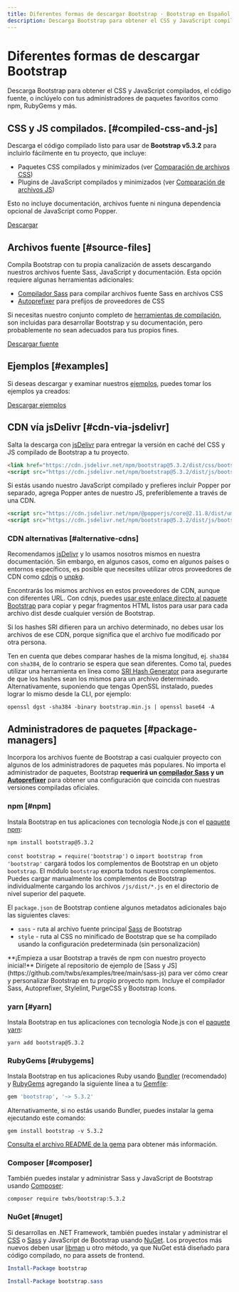 ```yaml
---
title: Diferentes formas de descargar Bootstrap · Bootstrap en Español v5.3
description: Descarga Bootstrap para obtener el CSS y JavaScript compilados, el código fuente, o inclúyelo con tus administradores de paquetes favoritos como npm, RubyGems y más.
---
```


# Diferentes formas de descargar Bootstrap

Descarga Bootstrap para obtener el CSS y JavaScript compilados, el código fuente, o inclúyelo con tus administradores de paquetes favoritos como npm, RubyGems y más.

<MainBanner />

## CSS y JS compilados. [#compiled-css-and-js]

Descarga el código compilado listo para usar de **Bootstrap v5.3.2** para incluirlo fácilmente en tu proyecto, que incluye:

- Paquetes CSS compilados y minimizados (ver [Comparación de archivos CSS](/bootstrap/5.3/getting-started/contents/#css-files))
- Plugins de JavaScript compilados y minimizados (ver [Comparación de archivos JS](/bootstrap/5.3/getting-started/contents/#js-files))

Esto no incluye documentación, archivos fuente ni ninguna dependencia opcional de JavaScript como Popper.

[Descargar](https://github.com/twbs/bootstrap/releases/download/v5.3.2/bootstrap-5.3.2-dist.zip)

## Archivos fuente [#source-files]

Compila Bootstrap con tu propia canalización de assets descargando nuestros archivos fuente Sass, JavaScript y documentación. Esta opción requiere algunas herramientas adicionales:

- [Compilador Sass](/bootstrap/5.3/getting-started/contribute/#sass) para compilar archivos fuente Sass en archivos CSS
- [Autoprefixer](https://github.com/postcss/autoprefixer) para prefijos de proveedores de CSS

Si necesitas nuestro conjunto completo de [herramientas de compilación](/bootstrap/5.3/getting-started/contribute/#tooling-setup), son incluidas para desarrollar Bootstrap y su documentación, pero probablemente no sean adecuados para tus propios fines.

[Descargar fuente](https://github.com/twbs/bootstrap/archive/v5.3.2.zip)

## Ejemplos [#examples]

Si deseas descargar y examinar nuestros [ejemplos](https://getbootstrap.com/docs/5.3/examples), puedes tomar los ejemplos ya creados:

[Descargar ejemplos](https://github.com/twbs/bootstrap/releases/download/v5.3.2/bootstrap-5.3.2-examples.zip)

## CDN vía jsDelivr [#cdn-via-jsdelivr]

Salta la descarga con [jsDelivr](https://www.jsdelivr.com) para entregar la versión en caché del CSS y JS compilado de Bootstrap a tu proyecto.

```html filename="HTML"
<link href="https://cdn.jsdelivr.net/npm/bootstrap@5.3.2/dist/css/bootstrap.min.css" rel="stylesheet" integrity="sha384-T3c6CoIi6uLrA9TneNEoa7RxnatzjcDSCmG1MXxSR1GAsXEV/Dwwykc2MPK8M2HN" crossorigin="anonymous">
<script src="https://cdn.jsdelivr.net/npm/bootstrap@5.3.2/dist/js/bootstrap.bundle.min.js" integrity="sha384-C6RzsynM9kWDrMNeT87bh95OGNyZPhcTNXj1NW7RuBCsyN/o0jlpcV8Qyq46cDfL" crossorigin="anonymous"></script>
```

Si estás usando nuestro JavaScript compilado y prefieres incluir Popper por separado, agrega Popper antes de nuestro JS, preferiblemente a través de una CDN.

```html filename="HTML"
<script src="https://cdn.jsdelivr.net/npm/@popperjs/core@2.11.8/dist/umd/popper.min.js" integrity="sha384-I7E8VVD/ismYTF4hNIPjVp/Zjvgyol6VFvRkX/vR+Vc4jQkC+hVqc2pM8ODewa9r" crossorigin="anonymous"></script>
<script src="https://cdn.jsdelivr.net/npm/bootstrap@5.3.2/dist/js/bootstrap.min.js" integrity="sha384-BBtl+eGJRgqQAUMxJ7pMwbEyER4l1g+O15P+16Ep7Q9Q+zqX6gSbd85u4mG4QzX+" crossorigin="anonymous"></script>
```

### CDN alternativas [#alternative-cdns]

Recomendamos [jsDelivr](https://www.jsdelivr.com) y lo usamos nosotros mismos en nuestra documentación. Sin embargo, en algunos casos, como en algunos países o entornos específicos, es posible que necesites utilizar otros proveedores de CDN como [cdnjs](https://cdnjs.com) o [unpkg](https://unpkg.com).

Encontrarás los mismos archivos en estos proveedores de CDN, aunque con diferentes URL. Con cdnjs, puedes [usar este enlace directo al paquete Bootstrap](https://cdnjs.com/libraries/bootstrap) para copiar y pegar fragmentos HTML listos para usar para cada archivo dist desde cualquier versión de Bootstrap.

<Callout type="warning" emoji="">
    Si los hashes SRI difieren para un archivo determinado, no debes usar los archivos de ese CDN, porque significa que el archivo fue modificado por otra persona.
</Callout>

Ten en cuenta que debes comparar hashes de la misma longitud, ej. `sha384` con `sha384`, de lo contrario se espera que sean diferentes. Como tal, puedes utilizar una herramienta en línea como [SRI Hash Generator](https://www.srihash.org) para asegurarte de que los hashes sean los mismos para un archivo determinado. Alternativamente, suponiendo que tengas OpenSSL instalado, puedes lograr lo mismo desde la CLI, por ejemplo:

```shell filename="Terminal"
openssl dgst -sha384 -binary bootstrap.min.js | openssl base64 -A
```

## Administradores de paquetes [#package-managers]

Incorpora los archivos fuente de Bootstrap a casi cualquier proyecto con algunos de los administradores de paquetes más populares. No importa el administrador de paquetes, Bootstrap **requerirá un [compilador Sass](/bootstrap/5.3/getting-started/contribute/#sass) y un [Autoprefixer](https://github.com/postcss/autoprefixer)** para obtener una configuración que coincida con nuestras versiones compiladas oficiales.

### npm [#npm]

Instala Bootstrap en tus aplicaciones con tecnología Node.js con el [paquete npm](https://www.npmjs.com/package/bootstrap):

<ContentSuggestion />

```shell filename="Terminal"
npm install bootstrap@5.3.2
```

`const bootstrap = require('bootstrap')` o `import bootstrap from 'bootstrap'` cargará todos los complementos de Bootstrap en un objeto `bootstrap`. El módulo `bootstrap` exporta todos nuestros complementos. Puedes cargar manualmente los complementos de Bootstrap individualmente cargando los archivos `/js/dist/*.js` en el directorio de nivel superior del paquete.

El `package.json` de Bootstrap contiene algunos metadatos adicionales bajo las siguientes claves:

- `sass` - ruta al archivo fuente principal [Sass](https://sass-lang.com) de Bootstrap
- `style` - ruta al CSS no minificado de Bootstrap que se ha compilado usando la configuración predeterminada (sin personalización)

<Callout type="info" emoji="">
    **¡Empieza a usar Bootstrap a través de npm con nuestro proyecto inicial!** Dirígete al repositorio de ejemplo de [Sass y JS](https://github.com/twbs/examples/tree/main/sass-js) para ver cómo crear y personalizar Bootstrap en tu propio proyecto npm. Incluye el compilador Sass, Autoprefixer, Stylelint, PurgeCSS y Bootstrap Icons.
</Callout>

### yarn [#yarn]

Instala Bootstrap en tus aplicaciones con tecnología Node.js con el [paquete yarn](https://yarnpkg.com/en/package/bootstrap):

```shell filename="Terminal"
yarn add bootstrap@5.3.2
```

### RubyGems [#rubygems]

Instala Bootstrap en tus aplicaciones Ruby usando [Bundler](https://bundler.io) (recomendado) y [RubyGems](https://rubygems.org) agregando la siguiente línea a tu [Gemfile](https://bundler.io/gemfile):

```ruby filename="Ruby"
gem 'bootstrap', '~> 5.3.2'
```

Alternativamente, si no estás usando Bundler, puedes instalar la gema ejecutando este comando:

```shell filename="Terminal"
gem install bootstrap -v 5.3.2
```

[Consulta el archivo README de la gema](https://github.com/twbs/bootstrap-rubygem/blob/main/README.md) para obtener más información.

### Composer [#composer]

También puedes instalar y administrar Sass y JavaScript de Bootstrap usando [Composer](https://getcomposer.org):

```shell filename="Terminal"
composer require twbs/bootstrap:5.3.2
```

### NuGet [#nuget]

Si desarrollas en .NET Framework, también puedes instalar y administrar el [CSS](https://www.nuget.org/packages/bootstrap) o [Sass](https://www.nuget.org/packages/bootstrap.sass) y JavaScript de Bootstrap usando [NuGet](https://www.nuget.org). Los proyectos más nuevos deben usar [libman](https://docs.microsoft.com/en-us/aspnet/core/client-side/libman) u otro método, ya que NuGet está diseñado para código compilado, no para assets de frontend.

```powershell filename="PowerShell"
Install-Package bootstrap
```

```powershell filename="PowerShell"
Install-Package bootstrap.sass
```